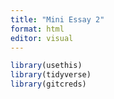```yaml
---
title: "Mini Essay 2"
format: html
editor: visual
---
```

```r
library(usethis)
library(tidyverse)
library(gitcreds)
```




